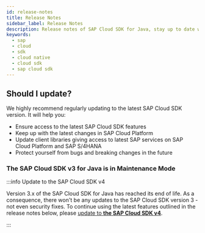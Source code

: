 ```yaml
---
id: release-notes
title: Release Notes
sidebar_label: Release Notes
description: Release notes of SAP Cloud SDK for Java, stay up to date with the recent features, fixes, dependency updates and recommendedations.
keywords:
  - sap
  - cloud
  - sdk
  - cloud native
  - cloud sdk
  - sap cloud sdk
---
```



<!-- vale off -->


<div className="logo logo-java"> </div>

<MvnBadge />

## Should I update?

We highly recommend regularly updating to the latest SAP Cloud SDK version.
It will help you:

- Ensure access to the latest SAP Cloud SDK features
- Keep up with the latest changes in SAP Cloud Platform
- Update client libraries giving access to latest SAP services on SAP Cloud Platform and SAP S/4HANA
- Protect yourself from bugs and breaking changes in the future

### The SAP Cloud SDK v3 for Java is in Maintenance Mode

:::info Update to the SAP Cloud SDK v4

Version 3.x of the SAP Cloud SDK for Java has reached its end of life.
As a consequence, there won't be any updates to the SAP Cloud SDK version 3 - not even security fixes.
To continue using the latest features outlined in the release notes below, please [update to **the SAP Cloud SDK v4**](/docs/java/guides/4.0-upgrade).

:::

<!-- Copy and fill
# 4.xx.x - January 1, 2022

## Known issues

## Compatibility Notes

## New Functionality

## Improvements

## Fixed Issues
-->

<ReleaseNotes15To29 />

<ReleaseNotes0To14 />
